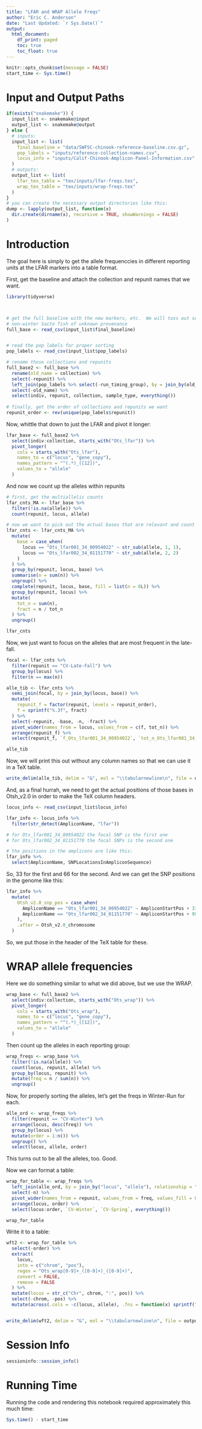 ```yaml
---
title: "LFAR and WRAP Allele Freqs"
author: "Eric C. Anderson"
date: "Last Updated: `r Sys.Date()`"
output:
  html_document:
    df_print: paged
    toc: true
    toc_float: true
---
```


```r
knitr::opts_chunk$set(message = FALSE)
start_time <- Sys.time()
```

# Input and Output Paths

```r
if(exists("snakemake")) {
  input_list <- snakemake@input
  output_list <- snakemake@output
} else {
  # inputs:
  input_list <- list(
    final_baseline = "data/SWFSC-chinook-reference-baseline.csv.gz",
    pop_labels = "inputs/reference-collection-names.csv",
    locus_info = "inputs/Calif-Chinook-Amplicon-Panel-Information.csv"
  )
  # outputs:
  output_list <- list(
    lfar_tex_table = "tex/inputs/lfar-freqs.tex",
    wrap_tex_table = "tex/inputs/wrap-freqs.tex"
  )
}
# you can create the necessary output directories like this:
dump <- lapply(output_list, function(x)
  dir.create(dirname(x), recursive = TRUE, showWarnings = FALSE)
)
```



# Introduction

The goal here is simply to get the allele frequenccies in different reporting units
at the LFAR markers into a table format.  


First, get the baseline and attach the collection and repunit names that we want.
```r
library(tidyverse)



# get the full baseline with the new markers, etc.  We will toss out some
# non-winter Sacto fish of unknown provenance
full_base <- read_csv(input_list$final_baseline)


# read the pop labels for proper sorting
pop_labels <- read_csv(input_list$pop_labels)

# rename those collections and repunits
full_base2 <- full_base %>%
  rename(old_name = collection) %>%
  select(-repunit) %>%
  left_join(pop_labels %>% select(-run_timing_group), by = join_by(old_name)) %>%
  select(-old_name) %>%
  select(indiv, repunit, collection, sample_type, everything())
  
# finally, get the order of collections and repunits we want
repunit_order <- rev(unique(pop_labels$repunit))
```

Now, whittle that down to just the LFAR and pivot it longer:
```r
lfar_base <- full_base2 %>%
  select(indiv:collection, starts_with("Ots_lfar")) %>%
  pivot_longer(
    cols = starts_with("Ots_lfar"), 
    names_to = c("locus", "gene_copy"),
    names_pattern = "^(.*)_([12])",
    values_to = "allele"
  )
```

And now we count up the alleles within repunits
```r
# first, get the multiallelic counts
lfar_cnts_MA <- lfar_base %>%
  filter(!is.na(allele)) %>%
  count(repunit, locus, allele)

# now we want to pick out the actual bases that are relevant and count the up
lfar_cnts <- lfar_cnts_MA %>%
  mutate(
    base = case_when(
      locus == "Ots_lfar001_34_00954022" ~ str_sub(allele, 1, 1),
      locus == "Ots_lfar002_34_01151770" ~ str_sub(allele, 2, 2)
    )
  ) %>%
  group_by(repunit, locus, base) %>%
  summarise(n = sum(n)) %>%
  ungroup() %>%
  complete(repunit, locus, base, fill = list(n = 0L)) %>%
  group_by(repunit, locus) %>%
  mutate(
    tot_n = sum(n),
    fract = n / tot_n
  ) %>%
  ungroup()

lfar_cnts
```

Now, we just want to focus on the alleles that are most frequent in the late-fall.
```r
focal <- lfar_cnts %>%
  filter(repunit == "CV-Late-Fall") %>%
  group_by(locus) %>%
  filter(n == max(n))

alle_tib <- lfar_cnts %>%
  semi_join(focal, by = join_by(locus, base)) %>%
  mutate(
    repunit_f = factor(repunit, levels = repunit_order),
    f = sprintf("%.3f", fract)
  ) %>%
  select(-repunit, -base, -n, -fract) %>%
  pivot_wider(names_from = locus, values_from = c(f, tot_n)) %>%
  arrange(repunit_f) %>%
  select(repunit_f, `f_Ots_lfar001_34_00954022`, `tot_n_Ots_lfar001_34_00954022`, `f_Ots_lfar002_34_01151770`, `tot_n_Ots_lfar002_34_01151770`)

alle_tib
```


Now, we will print this out without any column names so that we can use it in a TeX table.
```r
write_delim(alle_tib, delim = "&", eol = "\\tabularnewline\n", file = output_list$lfar_tex_table, col_names = FALSE)
```


And, as a final hurrah, we need to get the actual positions of those bases in Otsh_v2.0
in order to make the TeX column headers.

```r
locus_info <- read_csv(input_list$locus_info)

lfar_info <- locus_info %>%
  filter(str_detect(AmpliconName, "lfar"))

# for Ots_lfar001_34_00954022 the focal SNP is the first one
# for Ots_lfar002_34_01151770 the focal SNPs is the second one

# the positions in the amplicons are like this:
lfar_info %>%
  select(AmpliconName, SNPLocationsInAmpliconSequence)
```


So, 33 for the first and 66 for the second. And we can get the SNP positions
in the genome like this:
```r
lfar_info %>%
  mutate(
    Otsh_v2.0_snp_pos = case_when(
      AmpliconName == "Ots_lfar001_34_00954022" ~ AmpliconStartPos + 33 - 1,
      AmpliconName == "Ots_lfar002_34_01151770" ~ AmpliconStartPos + 99 - 1
    ),
    .after = Otsh_v2.0_chromosome
  )
```

So, we put those in the header of the TeX table for these.


# WRAP allele frequencies

Here we do something similar to what we did above, but we use the WRAP.
```r
wrap_base <- full_base2 %>%
  select(indiv:collection, starts_with("Ots_wrap")) %>%
  pivot_longer(
    cols = starts_with("Ots_wrap"), 
    names_to = c("locus", "gene_copy"),
    names_pattern = "^(.*)_([12])",
    values_to = "allele"
  )
```

Then count up the alleles in each reporting group:
```r
wrap_freqs <- wrap_base %>%
  filter(!is.na(allele)) %>%
  count(locus, repunit, allele) %>%
  group_by(locus, repunit) %>%
  mutate(freq = n / sum(n)) %>%
  ungroup()
```

Now, for properly sorting the alleles, let's get the freqs in Winter-Run for each.
```r
alle_ord <- wrap_freqs %>%
  filter(repunit == "CV-Winter") %>%
  arrange(locus, desc(freq)) %>%
  group_by(locus) %>%
  mutate(order = 1:n()) %>%
  ungroup() %>%
  select(locus, allele, order)
```

This turns out to be all the alleles, too.  Good.

Now we can format a table:
```r
wrap_for_table <- wrap_freqs %>%
  left_join(alle_ord, by = join_by("locus", "allele"), relationship = "many-to-one") %>%
  select(-n) %>%
  pivot_wider(names_from = repunit, values_from = freq, values_fill = 0.0) %>%
  arrange(locus, order) %>%
  select(locus:order, `CV-Winter`, `CV-Spring`, everything())

wrap_for_table
```

Write it to a table:
```r
wft2 <- wrap_for_table %>%
  select(-order) %>%
  extract(
    locus, 
    into = c("chrom", "pos"), 
    regex = "Ots_wrap[0-9]+_([0-9]+)_([0-9]+)", 
    convert = FALSE, 
    remove = FALSE
  ) %>%
  mutate(locus = str_c("Chr", chrom, ":", pos)) %>%
  select(-chrom, -pos) %>%
  mutate(across(.cols = -c(locus, allele), .fns = function(x) sprintf("%.3f", x)))


write_delim(wft2, delim = "&", eol = "\\tabularnewline\n", file = output_list$wrap_tex_table, col_names = FALSE)
```


# Session Info

```r
sessioninfo::session_info()
```

# Running Time

Running the code and rendering this notebook required approximately this much time:

```r
Sys.time() - start_time
```
